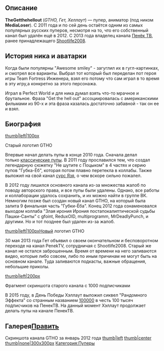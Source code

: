 {{Инфобокс для пуперов
|title2=TheGetthehellout
|другие_ники=Пенек ТВ
MediaLoser
|image3=[[Файл:PenekTV.jpg|thumb|left|200px]]
|сферы_творчества=RYTP, Анимация
|год_начала=17 декабря 2010 г.
|image4=[[Файл:FKJNdbtQ-OE.jpg|thumb|left|200px]]
|имя_фамилия=Никита Харитонов
|дата_рождения=17 августа 1995 г.
|место_проживания=Рязань
|ссылки=
*[https://www.youtube.com/user/PenekTV YouTube]
*[https://www.youtube.com/user/ImGTHO/featured Второй канал] 
*[https://vk.com/avtor_umri Страница ВК] 
*[https://vk.com/imgtho Паблик ВК] 
}}

==Описание==


'''TheGetthehellout''' (''GTHO, Гет, Хеллаут'') — пупер, аниматор (под ником '''MediaLoser'''). С 2011 года и по сей день остаётся одним из самых популярных русских пуперов, несмотря на то, что его собственный канал был удалён ещё в 2012. С 2013 года владелец канала [[Пенёк ТВ]], ранее принадлежащего [[Shootlife2008]].

== История ника и аватарки ==
Когда были популярны "Awesome smiley" - загуглил их в гугл-картинках, и смотрел все варианты. Выбрал тот который был переделан пот героя игры Team Fortress Инженера, взял его потому что сам играл в то время в эту игру,а конкретно за этого персонажа. 

Играл в Perfect World и для ника думал взять что-то мрачное и брутальное. Фраза "Get the hell out" ассоциировалась с американскими фильмами из 90-х и эта фраза казалась достаточно забавной - так он ее и взял.

==Биография==
[[Файл:Gtho_old_logo.png|thumb|left|100px]]<p class="caption" style="color:rgb(119,115,111);">Старый логотип GTHO</p><p class="caption" style="color:rgb(119,115,111);">
</p><p class="caption" style="color:rgb(119,115,111);">
</p>
<p style="font-weight:400;font-size:14px;">Впервые начал делать пупы в конце 2010 года. Сначала делал только [http://ru.youtubepoop.wikia.com/wiki/%D0%9A%D0%BB%D0%B0%D1%81%D1%81%D0%B8%D1%87%D0%B5%D1%81%D0%BA%D0%B8%D0%B9_%D0%BF%D1%83%D0%BF классические пупы]. В 2011 году прославился тем, что создал легендарную сюжетку "Не шутите с Поцыком" в 4 частях и серию пупов "Губка-Ёб", которая потом плавно перетекла в коллабы. Также выложил на свой канал [http://ru.youtubepoop.wikia.com/wiki/%D0%AF%D0%B7%D1%8C_-_%D0%A0%D1%8B%D0%B1%D0%B0_%D0%9C%D0%BE%D0%B5%D0%B9_%D0%9C%D0%B5%D1%87%D1%82%D1%8B сурс Язя], о чем вскоре сильно пожалел.</p><p style="font-weight:400;font-size:14px;">В 2012 году лишился основного канала из-за множества жалоб по поводу авторского права, и все пупы были удалены. Однако, все работы и коллаборации удалось сохранить, и их можно найти в группе ВК. Немногим позже был создан новый канал GTHO, на который была залита 9 финальная часть "Губки-Ёба". Конец 2012 года ознаменовался выходом коллаба "Злая ирония Ирония постапокалиптической судьбы Пашки-Санты" с gfoint, ReduxOID, multiprogramm, MrDeadlyPunch, и другими. Но и тот позднее был удален из-за жалоб.</p>

[[Файл:GTHO.png|thumb|left|100px]]Новый логотип GTHO

30 мая 2013 года Гет объявил о своем окончательном и бесповоротном переходе на канал PenekTV, сотрудничая с Shootlife2008. Старый же канал не остался заброшенным. Время от времени на него заливаются видео, которые либо совсем, либо по иным причинам не могут быть на основном канале. Туда заливаются подкасты, важные обращения, небольшие приколы.

</p></p>



[[Файл:Косарь_GTHO.jpg|thumb|left|200px]]<p class="caption" style="color:rgb(119,115,111);">Фрагмент скриншота старого канала с 1000 подписчиками</p>
<p style="font-weight:400;font-size:14px;">
</p><p style="font-weight:400;font-size:14px;">В 2015 году, в День Победы Хэллаут выложил сиквел "Рандомного Эффекта" со странным названием [http://ru.youtubepoop.wikia.com/wiki/100000 100000] в честь 100 тысяч подписчиков на ПенекТВ. На данный момент Хэллаут продолжает делать пупы на канале ПенекТВ.</p>

<p style="font-weight:400;font-size:14px;">
</p>

<p style="font-weight:400;font-size:14px;">
</p>
==Галерея[http://ru.youtubepoop.wikia.com/wiki/GetTheHellOut?action=edit&section=2 Править]==
Скриншота канала GTHO за январь 2012 года
[[Файл:Old_channel_gtho.png|thumb|left]]
[[Файл:Old_channel_gtho2.png|thumb|center]]
[[Файл:GTHO Вещает 5 лет творчеству и самые первые пупы|thumb|none|300x300px]]
[[Категория:Пуперы]]